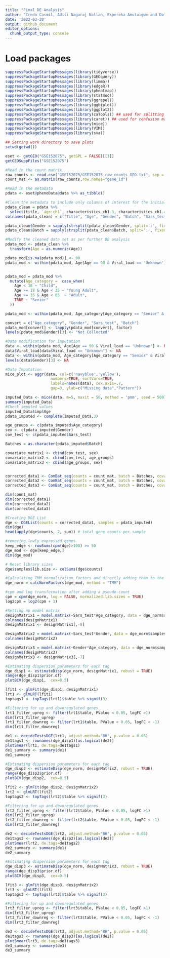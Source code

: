 ```yaml
---
title: "Final DE Analysis"
author: "Credo Casmil, Aditi Nagaraj Nallan, Ekpereka Amutaigwe and Dollina Dodani"  
date: '2022-03-20'
output: github_document
editor_options: 
  chunk_output_type: console
---
```


# Load packages

```r
suppressPackageStartupMessages(library(tidyverse))
suppressPackageStartupMessages(library(GEOquery))
suppressPackageStartupMessages(library(limma))
suppressPackageStartupMessages(library(edgeR))
suppressPackageStartupMessages(library(pheatmap))
suppressPackageStartupMessages(library(statmod))
suppressPackageStartupMessages(library(ggrepel))
suppressPackageStartupMessages(library(ggbiplot))
suppressPackageStartupMessages(library(ggplot2))
suppressPackageStartupMessages(library(caTools)) ## used for splitting the data into training and validation sets 
suppressPackageStartupMessages(library(caret)) ## used for confusion matrix, accuracy, sensitivity, and specificity
suppressPackageStartupMessages(library(mice))
suppressPackageStartupMessages(library(VIM))
suppressPackageStartupMessages(library(sva))
```

```r
## Setting work directory to save plots 
setwd(getwd())
```

```r
eset <- getGEO("GSE152075", getGPL = FALSE)[[1]]
getGEOSuppFiles("GSE152075")

#Read in the count matrix
raw_counts <- read.csv("GSE152075/GSE152075_raw_counts_GEO.txt", sep = "")
count_mat <- as.matrix(raw_counts,row.names="gene_id")
```

```r
#Read in the metadata
pdata <- eset@phenoData@data %>% as_tibble()

#Clean the metadata to include only columns of interest for the initial analysis
pdata_clean = pdata %>%
  select(title, `age:ch1`, characteristics_ch1.3, characteristics_ch1.4, `sars-cov-2 positivity:ch1`, `n1_ct:ch1`)
colnames(pdata_clean) = c("Title", "Age", "Gender", "Batch", "Sars_test", "Viral_load")

pdata_clean$Gender = sapply(strsplit(pdata_clean$Gender, split=':', fixed=TRUE), function(x) (x[2]))
pdata_clean$Batch = sapply(strsplit(pdata_clean$Batch, split=':', fixed=TRUE), function(x) (x[2]))

#Modify the cleaned data set as per further DE analysis
pdata_mod <- pdata_clean %>%
  transform(Age = as.numeric(Age))

pdata_mod[is.na(pdata_mod)] <- 90
pdata_mod <- within(pdata_mod, Age[Age == 90 & Viral_load == 'Unknown'] <- "Not Collected")


pdata_mod = pdata_mod %>%
  mutate(Age_category =  case_when(
    Age < 18 ~ "Child",
    Age >= 18 & Age < 35 ~ "Young Adult",
    Age >= 35 & Age < 65  ~ "Adult",
    TRUE ~ "Senior"
  )) 

pdata_mod <- within(pdata_mod, Age_category[Age_category == "Senior" & Viral_load == "Unknown"] <- "Not Collected")

convert = c("Age_category", "Gender", "Sars_test", "Batch")
pdata_mod[convert] <- lapply(pdata_mod[convert], factor)
levels(pdata_mod$Gender)[3] <- "Not Collected"
```

```r
#Data modification for Imputation
data <- within(pdata_mod, Age[Age == 90 & Viral_load == 'Unknown'] <- NA)
data$Viral_load[data$Viral_load == "Unknown"] <- NA
data <- within(pdata_mod, Age_category[Age_category == "Senior" & Viral_load == "Unknown"] <- NA)
levels(data$Gender)[3] <- NA

#Data Imputation
mice_plot <- aggr(data, col=c('navyblue','yellow'),
                    numbers=TRUE, sortVars=TRUE,
                    labels=names(data), cex.axis=.7,
                    gap=3, ylab=c("Missing data","Pattern"))

imputed_Data <- mice(data, m=5, maxit = 50, method = 'pmm', seed = 500)
summary(imputed_Data)
#Check imputed values
imputed_Data$imp$Age
pdata_imputed <- complete(imputed_Data,3)
```

```r
age_groups <- c(pdata_imputed$Age_category)
sex <- c(pdata_imputed$Gender)
cov_test <- c(pdata_imputed$Sars_test)

Batches = as.character(pdata_imputed$Batch)

covariate_matrix1 <- cbind(cov_test, sex)
covariate_matrix2 <- cbind(cov_test, age_groups)
covariate_matrix3 <- cbind(age_groups, sex)


corrected_data1 <- ComBat_seq(counts = count_mat, batch = Batches, covar_mod = covariate_matrix1)
corrected_data2 <- ComBat_seq(counts = count_mat, batch = Batches, covar_mod = covariate_matrix2)
corrected_data3 <- ComBat_seq(counts = count_mat, batch = Batches, covar_mod = covariate_matrix3)

dim(count_mat)
dim(corrected_data1)
dim(corrected_data2)
dim(corrected_data3)

```

```r
#Creating DGE List 
dge <- DGEList(counts = corrected_data1, samples = pdata_imputed)
dim(dge)
head(apply(dge$counts, 2, sum)) # total gene counts per sample

#removing lowly expressed genes
keep_edge <- rowSums(cpm(dge)>100) >= 50
dge_mod <- dge[keep_edge,]
dim(dge_mod)

```

```r
# Reset library sizes
dge$samples$lib.size <- colSums(dge$counts) 
```


```r
#Calculating TMM normalization factors and directly adding them to the DGEList
dge_norm = calcNormFactors(dge_mod, method = "TMM")

#cpm and log transformation after adding a pseudo-count
cpm = cpm(dge_norm, log = FALSE, normalized.lib.sizes = TRUE)
log2cpm = log2(cpm + 1)
```

```r
#Setting up model matrix
designMatrix1 = model.matrix(~Sars_test*Age_category, data = dge_norm$samples) 
colnames(designMatrix1)
designMatrix1 <- designMatrix1[,-8]

designMatrix2 = model.matrix(~Sars_test*Gender, data = dge_norm$samples) 
colnames(designMatrix2)

designMatrix3 = model.matrix(~Gender*Age_category, data = dge_norm$samples) 
colnames(designMatrix3)
designMatrix3 <- designMatrix3[,-7]
```

```r
#Estimating dispersion parameters for each tag
dge_disp1 <- estimateDisp(dge_norm, designMatrix1, robust = TRUE) 
range(dge_disp1$prior.df)
plotBCV(dge_disp1,  cex=0.5)

lfit1 <- glmFit(dge_disp1, designMatrix1)
lrt1 <- glmLRT(lfit1)
toptags1 <- topTags(lrt1)$table %>% signif(3)

#Filtering for up and downregulated genes
lrt1_filter_upreg <- filter(lrt1$table, PValue < 0.05, logFC >1)
dim(lrt1_filter_upreg)
lrt1_filter_downreg <- filter(lrt1$table, PValue < 0.05, logFC < -1)
dim(lrt1_filter_downreg)

de1 <- decideTestsDGE(lrt1, adjust.method="BH", p.value = 0.05)
de1tags1 <- rownames(dge_disp1)[as.logical(de2)]
plotSmear(lrt1, de.tags=de1tags1)
de1_summary <- summary(de1)
de1_summary
```

```r
#Estimating dispersion parameters for each tag
dge_disp2 <- estimateDisp(dge_norm, designMatrix2, robust = TRUE) 
range(dge_disp2$prior.df)
plotBCV(dge_disp2,  cex=0.5)

lfit2 <- glmFit(dge_disp2, designMatrix2)
lrt2 <- glmLRT(lfit2)
toptags2 <- topTags(lrt2)$table %>% signif(3)

#Filtering for up and downregulated genes
lrt2_filter_upreg <- filter(lrt2$table, PValue < 0.05, logFC >1)
dim(lrt2_filter_upreg)
lrt2_filter_downreg <- filter(lrt2$table, PValue < 0.05, logFC < -1)
dim(lrt2_filter_downreg)

de2 <- decideTestsDGE(lrt2, adjust.method="BH", p.value = 0.05)
de1tags2 <- rownames(dge_disp2)[as.logical(de2)]
plotSmear(lrt2, de.tags=de1tags2)
de2_summary <- summary(de1)
de2_summary
```


```r
#Estimating dispersion parameters for each tag
dge_disp3 <- estimateDisp(dge_norm, designMatrix3, robust = TRUE) 
range(dge_disp3$prior.df)
plotBCV(dge_disp3,  cex=0.5)

lfit3 <- glmFit(dge_disp3, designMatrix2)
lrt3 <- glmLRT(lfit3)
toptags3 <- topTags(lrt3)$table %>% signif(3)

#Filtering for up and downregulated genes
lrt3_filter_upreg <- filter(lrt3$table, PValue < 0.05, logFC >1)
dim(lrt3_filter_upreg)
lrt3_filter_downreg <- filter(lrt3$table, PValue < 0.05, logFC < -1)
dim(lrt3_filter_downreg)

de3 <- decideTestsDGE(lrt3, adjust.method="BH", p.value = 0.05)
de1tags3 <- rownames(dge_disp3)[as.logical(de2)]
plotSmear(lrt3, de.tags=de1tags3)
de3_summary <- summary(de3)
de3_summary
```
